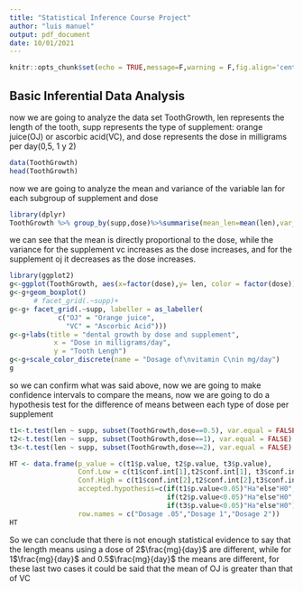 ```yaml
---
title: "Statistical Inference Course Project"
author: "luis manuel"
output: pdf_document
date: 10/01/2021
---
```


```r
knitr::opts_chunk$set(echo = TRUE,message=F,warning = F,fig.align='center')
```

\center

## Basic Inferential Data Analysis

\flushleft

now we are going to analyze the data set ToothGrowth, len represents the length of the tooth, supp represents the type of supplement: orange juice(OJ) or ascorbic acid(VC), and dose represents the dose in milligrams per day(0,5, 1 y 2)


```r
data(ToothGrowth)
head(ToothGrowth)
```


now we are going to analyze the mean and variance of the variable lan for each subgroup of supplement and dose


```r
library(dplyr)
ToothGrowth %>% group_by(supp,dose)%>%summarise(mean_len=mean(len),var_len=var(len))
```


we can see that the mean is directly proportional to the dose, while the variance for the supplement vc increases as the dose increases, and for the supplement oj it decreases as the dose increases.


 
```r
library(ggplot2)
g<-ggplot(ToothGrowth, aes(x=factor(dose),y= len, color = factor(dose))) 
g<-g+geom_boxplot() 
      # facet_grid(.~supp)+
g<-g+ facet_grid(.~supp, labeller = as_labeller(
            c("OJ" = "Orange juice", 
              "VC" = "Ascorbic Acid"))) 
g<-g+labs(title = "dental growth by dose and supplement",
           x = "Dose in milligrams/day", 
           y = "Tooth Lengh") 
g<-g+scale_color_discrete(name = "Dosage of\nvitamin C\nin mg/day")
g
```



so we can confirm what was said above, now we are going to make confidence intervals to compare the means, now we are going to do a hypothesis test for the difference of means between each type of dose per supplement

```r
t1<-t.test(len ~ supp, subset(ToothGrowth,dose==0.5), var.equal = FALSE)
t2<-t.test(len ~ supp, subset(ToothGrowth,dose==1), var.equal = FALSE)
t3<-t.test(len ~ supp, subset(ToothGrowth,dose==2), var.equal = FALSE)

HT <- data.frame(p_value = c(t1$p.value, t2$p.value, t3$p.value),
                 Conf.Low = c(t1$conf.int[1],t2$conf.int[1], t3$conf.int[1]),
                 Conf.High = c(t1$conf.int[2],t2$conf.int[2],t3$conf.int[2]),
                 accepted.hypothesis=c(if(t1$p.value<0.05)"Ha"else"H0",
                                       if(t2$p.value<0.05)"Ha"else"H0",
                                       if(t3$p.value<0.05)"Ha"else"H0"),
                 row.names = c("Dosage .05","Dosage 1","Dosage 2"))
HT
```


So we can conclude that there is not enough statistical evidence to say that the length means using a dose of 2$\frac{mg}{day}$ are different, while for 1$\frac{mg}{day}$ and 0.5$\frac{mg}{day}$ the means are different, for these last two cases it could be said that the mean of OJ is greater than that of VC